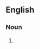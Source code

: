 ==English==

===Noun===
{{en-noun|sg=[[party]]-[[pooper]]}}

# {{alternative spelling of|party pooper}}